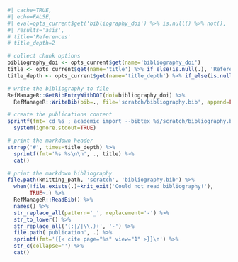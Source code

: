 ```r
#| cache=TRUE,
#| echo=FALSE,
#| eval=opts_current$get('bibliography_doi') %>% is.null() %>% not(),
#| results='asis',
# title='References'
# title_depth=2

# collect chunk options
bibliography_doi <- opts_current$get(name='bibliography_doi')
title <- opts_current$get(name='title') %>% if_else(is.null(.), 'References', .)
title_depth <- opts_current$get(name='title_depth') %>% if_else(is.null(.), 2, .)

# write the bibliography to file
RefManageR::GetBibEntryWithDOI(doi=bibliography_doi) %>%
  RefManageR::WriteBib(bib=., file='scratch/bibliography.bib', append=FALSE)

# create the publications content
sprintf(fmt='cd %s ; academic import --bibtex %s/scratch/bibliography.bib --publication-dir publication --no-overwrite', website_path, knitting_path) %>%
  system(ignore.stdout=TRUE)

# print the markdown header
strrep('#', times=title_depth) %>%
  sprintf(fmt='%s %s\n\n', ., title) %>%
  cat()

# print the markdown bibliography
file.path(knitting_path, 'scratch', 'bibliography.bib') %>%
  when(!file.exists(.)~knit_exit('Could not read bibliography!'),
       TRUE~.) %>%
  RefManageR::ReadBib() %>%
  names() %>%
  str_replace_all(pattern='_', replacement='-') %>%
  str_to_lower() %>%
  str_replace_all('(:|/|\\.)+', '-') %>%
  file.path('publication', .) %>%
  sprintf(fmt='{{< cite page="%s" view="1" >}}\n') %>%
  str_c(collapse='') %>%
  cat()
```
